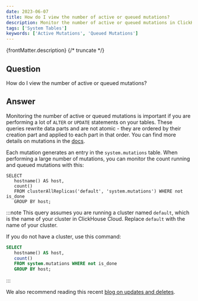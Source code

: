 ```yaml
---
date: 2023-06-07
title: How do I view the number of active or queued mutations?
description: Monitor the number of active or queued mutations in ClickHouse, especially when performing `ALTER` or `UPDATE` operations. Use the `system.mutations` table for tracking mutations.
tags: ['System Tables']
keywords: ['Active Mutations', 'Queued Mutations']
---
```


{frontMatter.description}
{/* truncate */}

## Question

How do I view the number of active or queued mutations?

## Answer

Monitoring the number of active or queued mutations is important if you are performing a lot of `ALTER` or `UPDATE` statements on your tables. These queries rewrite data parts and are not atomic - they are ordered by their creation part and applied to each part in that order. You can find more details on mutations in the [docs](https://clickhouse.com/docs/sql-reference/statements/alter#mutations).

Each mutation generates an entry in the `system.mutations` table. When performing a large number of mutations, you can monitor the count running and queued mutations with this:

```
SELECT
   hostname() AS host,
   count()
   FROM clusterAllReplicas('default', 'system.mutations') WHERE not is_done
   GROUP BY host;
```

:::note
This query assumes you are running a cluster named `default`, which is the name of your cluster in ClickHouse Cloud. Replace `default` with the name of your cluster.

If you do not have a cluster, use this command:

```sql
SELECT
   hostname() AS host,
   count()
   FROM system.mutations WHERE not is_done
   GROUP BY host;
```
:::

We also recommend reading this recent [blog on updates and deletes](https://clickhouse.com/blog/handling-updates-and-deletes-in-clickhouse).
